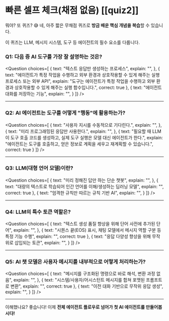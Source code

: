 # 빠른 셀프 체크(채점 없음) [[quiz2]]

뭐야? 또 퀴즈? 😅 네, 아주 짧은 무채점 퀴즈로 **방금 배운 핵심 개념을 복습**할 수 있습니다.

이 퀴즈는 LLM, 메시지 시스템, 도구 등 에이전트의 필수 요소를 다룹니다.

### Q1: 다음 중 AI 도구를 가장 잘 설명하는 것은?

<Question
choices=[
{
text: "텍스트 응답만 생성하는 프로세스",
explain: "",
},
{
text: "에이전트가 특정 작업을 수행하고 외부 환경과 상호작용할 수 있게 해주는 실행 프로세스 또는 외부 API",
explain: "도구는 에이전트가 특정 작업을 수행하고 외부 환경과 상호작용할 수 있게 해주는 실행 함수입니다.",
correct: true
},
{
text: "에이전트 대화를 저장하는 기능",
explain: "",
}
]}
/>

---

### Q2: AI 에이전트는 도구를 어떻게 "행동"에 활용하는가?

<Question
choices=[
{
text: "사용자 지시를 수동적으로 기다린다.",
explain: "",
},
{
text: "미리 프로그래밍된 응답만 사용한다.",
explain: "",
},
{
text: "필요할 때 LLM이 도구 호출 코드를 생성하고, 실제 도구 실행은 모델 대신 에이전트가 한다.",
explain: "에이전트는 도구를 호출하고, 얻은 정보로 계획을 세우고 재계획할 수 있습니다.",
correct: true
}
]}
/>

---

### Q3: LLM(대형 언어 모델)이란?

<Question
choices=[
{
text: "미리 정해진 답만 하는 단순 챗봇",
explain: "",
},
{
text: "대량의 텍스트로 학습되어 인간 언어를 이해/생성하는 딥러닝 모델",
explain: "",
correct: true
},
{
text: "엄격한 규칙만 따르는 규칙 기반 AI",
explain: "",
}
]}
/>

---

### Q4: LLM의 특수 토큰 역할은?

<Question
choices=[
{
text: "텍스트 생성 품질 향상을 위해 단어 사전에 추가된 단어",
explain: "",
},
{
text: "시퀀스 끝(EOS) 표시, 채팅 모델에서 메시지 역할 구분 등 특정 기능 수행",
explain: "",
correct: true
},
{
text: "응답 다양성 향상을 위해 무작위로 삽입되는 토큰",
explain: "",
}
]}
/>

---

### Q5: AI 챗 모델은 사용자 메시지를 내부적으로 어떻게 처리하는가?

<Question
choices=[
{
text: "메시지를 구조화된 명령으로 바로 해석, 변환 과정 없음",
explain: "",
},
{
text: "시스템/사용자/어시스턴트 메시지를 합쳐 포맷된 프롬프트로 변환",
explain: "",
correct: true
},
{
text: "이전 대화 기반으로 무작위 응답 생성",
explain: "",
}
]}
/>

---

이해했나요? 좋습니다! 이제 **전체 에이전트 플로우로 넘어가 첫 AI 에이전트를 만들어봅시다!** 